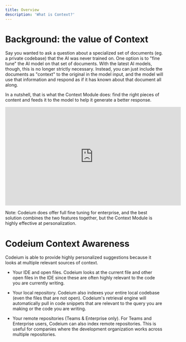 ```yaml
---
title: Overview
description: 'What is Context?'
---
```

# Background: the value of Context

Say you wanted to ask a question about a specialized set of documents (eg. a private codebase) that the AI was never trained on. One option is to "fine tune" the AI model on that set of documents. With the latest AI models, though, this is no longer strictly necessary. Instead, you can just include the documents as "context" to the original in the model input, and the model will use that information and respond as if it has known about that document all along.

In a nutshell, that is what the Context Module does: find the right pieces of content and feeds it to the model to help it generate a better response.

<iframe width="560" height="315" src="https://www.youtube.com/embed/yy2umoeitGo?si=e16vsJqYTPn_g55R" title="YouTube video player" frameborder="0" allow="accelerometer; autoplay; clipboard-write; encrypted-media; gyroscope; picture-in-picture; web-share" referrerpolicy="strict-origin-when-cross-origin" allowfullscreen></iframe>

Note: Codeium does offer full fine tuning for enterprise, and the best solution combines the two features together, but the Context Module is highly effective at personalization.

# Codeium Context Awareness

Codeium is able to provide highly personalized suggestions because it looks at multiple relevant sources of context. 

- Your IDE and open files. Codeium looks at the current file and other open files in the IDE since these are often highly relevant to the code you are currently writing. 

- Your local repository. Codeium also indexes your entire local codebase (even the files that are not open). Codeium's retrieval engine will automatically pull in code snippets that are relevant to the query you are making or the code you are writing. 

- Your remote repositories (Teams & Enterprise only). For Teams and Enterprise users, Codeium can also index remote repositories. This is useful for companies where the development organization works across multiple repositories.